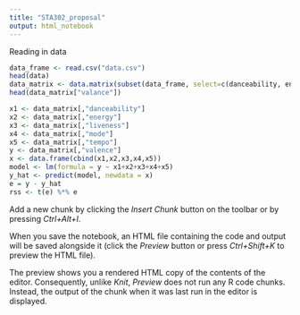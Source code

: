 ```yaml
---
title: "STA302_proposal"
output: html_notebook
---
```


Reading in data

```r
data_frame <- read.csv("data.csv")
head(data)
data_matrix <- data.matrix(subset(data_frame, select=c(danceability, energy, liveness, mode, tempo, valence)))
head(data_matrix["valance"])
```

```r
x1 <- data_matrix[,"danceability"]
x2 <- data_matrix[,"energy"]
x3 <- data_matrix[,"liveness"]
x4 <- data_matrix[,"mode"]
x5 <- data_matrix[,"tempo"]
y <- data_matrix[,"valence"]
x <- data.frame(cbind(x1,x2,x3,x4,x5))
model <- lm(formula = y ~ x1+x2+x3+x4+x5)
y_hat <- predict(model, newdata = x)
e = y - y_hat
rss <- t(e) %*% e
```

Add a new chunk by clicking the *Insert Chunk* button on the toolbar or by pressing *Ctrl+Alt+I*.

When you save the notebook, an HTML file containing the code and output will be saved alongside it (click the *Preview* button or press *Ctrl+Shift+K* to preview the HTML file).

The preview shows you a rendered HTML copy of the contents of the editor. Consequently, unlike *Knit*, *Preview* does not run any R code chunks. Instead, the output of the chunk when it was last run in the editor is displayed.

